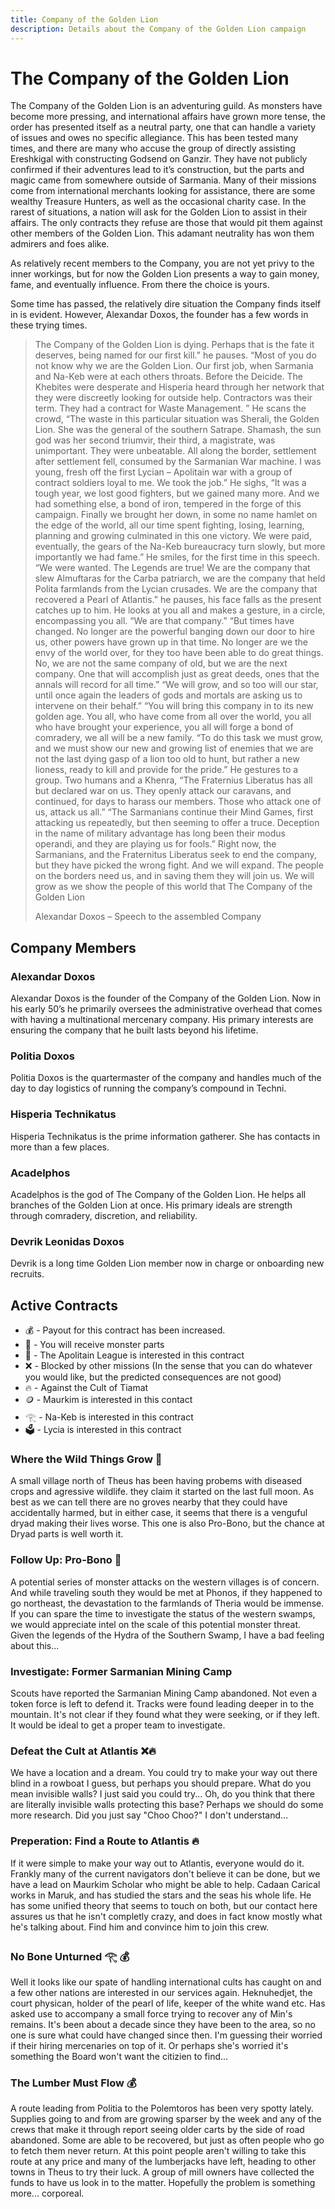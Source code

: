 ```yaml
---
title: Company of the Golden Lion
description: Details about the Company of the Golden Lion campaign
---
```

# The Company of the Golden Lion

The Company of the Golden Lion is an adventuring guild. As monsters have become more pressing, and international affairs have grown more tense, the order has presented itself as a neutral party, one that can handle a variety of issues and owes no specific allegiance. This has been tested many times, and there are many who accuse the group of directly assisting Ereshkigal with constructing Godsend on Ganzir. They have not publicly confirmed if their adventures lead to it’s construction, but the parts and magic came from somewhere outside of Sarmania. Many of their missions come from international merchants looking for assistance, there are some wealthy Treasure Hunters, as well as the occasional charity case. In the rarest of situations, a nation will ask for the Golden Lion to assist in their affairs. The only contracts they refuse are those that would pit them against other members of the Golden Lion. This adamant neutrality has won them admirers and foes alike.

As relatively recent members to the Company, you are not yet privy to the inner workings, but for now the Golden Lion presents a way to gain money, fame, and eventually influence. From there the choice is yours.

Some time has passed, the relatively dire situation the Company finds itself in is evident. However, Alexandar Doxos, the founder has a few words in these trying times.

> The Company of the Golden Lion is dying. Perhaps that is the fate it deserves, being named for our first kill.” he pauses. “Most of you do not know why we are the Golden Lion. Our first job, when Sarmania and Na-Keb were at each others throats. Before the Deicide. The Khebites were desperate and Hisperia heard through her network that they were discreetly looking for outside help. Contractors was their term.
> They had a contract for Waste Management. ” He scans the crowd, “The waste in this particular situation was Sherali, the Golden Lion. She was the general of the southern Satrape. Shamash, the sun god was her second triumvir, their third, a magistrate, was unimportant. They were unbeatable. All along the border, settlement after settlement fell, consumed by the Sarmanian War machine. I was young, fresh off the first Lycian – Apolitain war with a group of contract soldiers loyal to me. We took the job.”
> He sighs, “It was a tough year, we lost good fighters, but we gained many more. And we had something else, a bond of iron, tempered in the forge of this campaign. Finally we brought her down, in some no name hamlet on the edge of the world, all our time spent fighting, losing, learning, planning and growing culminated in this one victory. We were paid, eventually, the gears of the Na-Keb bureaucracy turn slowly, but more importantly we had fame.”
> He smiles, for the first time in this speech. “We were wanted. The Legends are true! We are the company that slew Almuftaras for the Carba patriarch, we are the company that held Polita farmlands from the Lycian crusades. We are the company that recovered a Pearl of Atlantis.” he pauses, his face falls as the present catches up to him. He looks at you all and makes a gesture, in a circle, encompassing you all. “We are that company.”
> “But times have changed. No longer are the powerful banging down our door to hire us, other powers have grown up in that time. No longer are we the envy of the world over, for they too have been able to do great things. No, we are not the same company of old, but we are the next company. One that will accomplish just as great deeds, ones that the annals will record for all time.” “We will grow, and so too will our star, until once again the leaders of gods and mortals are asking us to intervene on their behalf.”
> “You will bring this company in to its new golden age. You all, who have come from all over the world, you all who have brought your experience, you all will forge a bond of comradery, we all will be a new family. “To do this task we must grow, and we must show our new and growing list of enemies that we are not the last dying gasp of a lion too old to hunt, but rather a new lioness, ready to kill and provide for the pride.”
> He gestures to a group. Two humans and a Khenra, “The Fraternius Liberatus has all but declared war on us. They openly attack our caravans, and continued, for days to harass our members. Those who attack one of us, attack us all.”
> “The Sarmanians continue their Mind Games, first attacking us repeatedly, but then seeming to offer a truce. Deception in the name of military advantage has long been their modus operandi, and they are playing us for fools.” Right now, the Sarmanians, and the Fraternitus Liberatus seek to end the company, but they have picked the wrong fight. And we will expand. The people on the borders need us, and in saving them they will join us. We will grow as we show the people of this world that The Company of the Golden Lion
> 
> Alexandar Doxos – Speech to the assembled Company

## Company Members

### Alexandar Doxos
Alexandar Doxos is the founder of the Company of the Golden Lion. Now in his early 50’s he primarily oversees the administrative overhead that comes with having a multinational mercenary company. His primary interests are ensuring the company that he built lasts beyond his lifetime.
### Politia Doxos 
Politia Doxos is the quartermaster of the company and handles much of the day to day logistics of running the company’s compound in Techni.


### Hisperia Technikatus
Hisperia Technikatus is the prime information gatherer. She has contacts in more than a few places.

### Acadelphos
Acadelphos is the god of The Company of the Golden Lion. He helps all branches of the Golden Lion at once. His primary ideals are strength through comradery, discretion, and reliability.

### Devrik Leonidas Doxos
Devrik is a long time Golden Lion member now in charge or onboarding new recruits.

## Active Contracts

- 💰 - Payout for this contract has been increased.
- 👹 - You will receive monster parts
- 🏺 - The Apolitain League is interested in this contract
- ❌ - Blocked by other missions (In the sense that you can do whatever you would like, but the predicted consequences are not good)
- 🔥 - Against the Cult of Tiamat
- 🪙 - Maurkim is interested in this contact
- 𓂀 - Na-Keb is interested in this contract
- 🗳️ - Lycia is interested in this contract


### Where the Wild Things Grow 👹
A small village north of Theus has been having probems with diseased crops and agressive wildlife. they claim it started on the last full moon. As best as we can tell there are no groves nearby that they could have accidentally harmed, but in either case, it seems that there is a venguful dryad making their lives worse. This one is also Pro-Bono, but the chance at Dryad parts is well worth it.

### Follow Up: Pro-Bono 👹
A potential series of monster attacks on the western villages is of concern. And while traveling south they would be met at Phonos, if they happened to go northeast, the devastation to the farmlands of Theria would be immense. If you can spare the time to investigate the status of the western swamps, we would appreciate intel on the scale of this potential monster threat. Given the legends of the Hydra of the Southern Swamp, I have a bad feeling about this...

### Investigate: Former Sarmanian Mining Camp
Scouts have reported the Sarmanian Mining Camp abandoned. Not even a token force is left to defend it. Tracks were found leading deeper in to the mountain. It's not clear if they found what they were seeking, or if they left. It would be ideal to get a proper team to investigate.

### Defeat the Cult at Atlantis ❌🔥
We have a location and a dream. You could try to make your way out there blind in a rowboat I guess, but perhaps you should prepare. What do you mean invisible walls? I just said you could try... Oh, do you think that there are literally invisible walls protecting this base? Perhaps we should do some more research. Did you just say "Choo Choo?" I don't understand... 

### Preperation: Find a Route to Atlantis 🔥
If it were simple to make your way out to Atlantis, everyone would do it. Frankly many of the current navigators don't believe it can be done, but we have a lead on Maurkim Scholar who might be able to help. Cadaan Carical works in Maruk, and has studied the stars and the seas his whole life. He has some unified theory that seems to touch on both, but our contact here assures us that he isn't completly crazy, and does in fact know mostly what he's talking about. Find him and convince him to join this crew.

### No Bone Unturned 𓂀 💰
Well it looks like our spate of handling international cults has caught on and a few other nations are interested in our services again. Heknuhedjet, the court physican, holder of the pearl of life, keeper of the white wand etc. Has asked use to accompany a small force trying to recover any of Min's remains. It's been about a decade since they have been to the area, so no one is sure what could have changed since then. I'm guessing their worried if their hiring mercenaries on top of it. Or perhaps she's worried it's something the Board won't want the citizien to find... 

### The Lumber Must Flow 💰
A route leading from Politia to the Polemtoros has been very spotty lately. Supplies going to and from are growing sparser by the week and any of the crews that make it through report seeing older carts by the side of road abandoned. Some are able to be recovered, but just as often people who go to fetch them never return. At this point people aren't willing to take this route at any price and many of the lumberjacks have left, heading to other towns in Theus to try their luck. A group of mill owners have collected the funds to have us look in to the matter. Hopefully the problem is something more... corporeal.